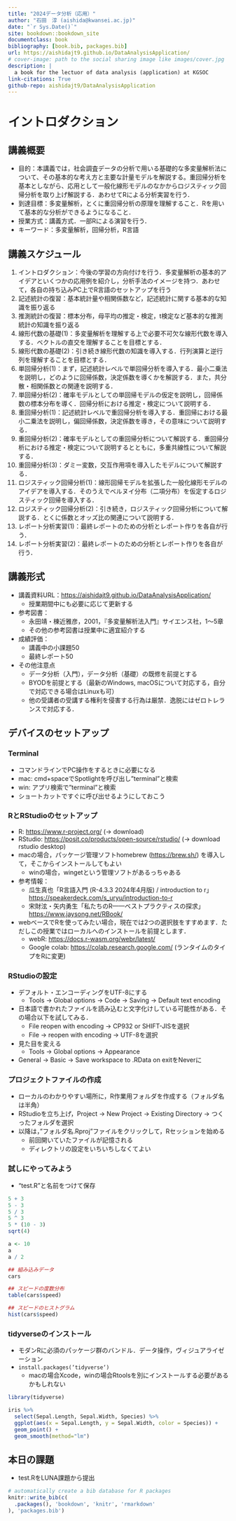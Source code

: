 ```yaml
--- 
title: "2024データ分析（応用）"
author: "石田　淳 (aishida@kwansei.ac.jp)"
date: "`r Sys.Date()`"
site: bookdown::bookdown_site
documentclass: book
bibliography: [book.bib, packages.bib]
url: https://aishidajt9.github.io/DataAnalysisApplication/
# cover-image: path to the social sharing image like images/cover.jpg
description: |
  a book for the lectuor of data analysis (application) at KGSOC
link-citations: True
github-repo: aishidajt9/DataAnalysisApplication
---
```


# イントロダクション

## 講義概要

* 目的：本講義では，社会調査データの分析で用いる基礎的な多変量解析法について、その基本的な考え方と主要な計量モデルを解説する。重回帰分析を基本としながら、応用として一般化線形モデルのなかからロジスティック回帰分析を取り上げ解説する．あわせてRによる分析実習を行う．
* 到達目標：多変量解析，とくに重回帰分析の原理を理解すること．Rを用いて基本的な分析ができるようになること．
* 授業方式：講義方式．一部Rによる演習を行う．
* キーワード：多変量解析，回帰分析，R言語

## 講義スケジュール

1. イントロダクション：今後の学習の方向付けを行う．多変量解析の基本的アイデアといくつかの応用例を紹介し，分析手法のイメージを持つ．あわせて，各自の持ち込みPC上でR言語のセットアップを行う
2. 記述統計の復習：基本統計量や相関係数など，記述統計に関する基本的な知識を振り返る
3. 推測統計の復習：標本分布，母平均の推定・検定，t検定など基本的な推測統計の知識を振り返る
4. 線形代数の基礎(1)：多変量解析を理解する上で必要不可欠な線形代数を導入する．ベクトルの直交を理解することを目標とする．
5. 線形代数の基礎(2)：引き続き線形代数の知識を導入する．行列演算と逆行列を理解することを目標とする．
6. 単回帰分析(1)：まず，記述統計レベルで単回帰分析を導入する．最小二乗法を説明し，どのように回帰係数，決定係数を導くかを解説する．また，共分散・相関係数との関連を説明する．
7. 単回帰分析(2)：確率モデルとしての単回帰モデルの仮定を説明し，回帰係数の標本分布を導く．回帰分析における推定・検定について説明する．
8. 重回帰分析(1)：記述統計レベルで重回帰分析を導入する．重回帰における最小二乗法を説明し，偏回帰係数，決定係数を導き，その意味について説明する．
9. 重回帰分析(2)：確率モデルとしての重回帰分析について解説する．重回帰分析における推定・検定について説明するとともに，多重共線性について解説する．
10. 重回帰分析(3)：ダミー変数，交互作用項を導入したモデルについて解説する．
11. ロジスティック回帰分析(1)：線形回帰モデルを拡張した一般化線形モデルのアイデアを導入する．そのうえでベルヌイ分布（二項分布）を仮定するロジスティック回帰を導入する．
12. ロジスティック回帰分析(2)：引き続き，ロジスティック回帰分析について解説する．とくに係数とオッズ比の関連について説明する．
13. レポート分析実習(1)：最終レポートのための分析とレポート作りを各自が行う．
14. レポート分析実習(2)：最終レポートのための分析とレポート作りを各自が行う．

## 講義形式
* 講義資料URL：<https://aishidajt9.github.io/DataAnalysisApplication/>
  + 授業期間中にも必要に応じて更新する
* 参考図書：
  + 永田靖・棟近雅彦，2001，『多変量解析法入門』サイエンス社，1～5章
  + その他の参考図書は授業中に適宜紹介する
* 成績評価：
  + 講義中の小課題50
  + 最終レポート50
* その他注意点
  + データ分析（入門），データ分析（基礎）の既修を前提とする
  + BYODを前提とする（最新のWindows, macOSについて対応する，自分で対応できる場合はLinuxも可）
  + 他の受講者の受講する権利を侵害する行為は厳禁．逸脱にはゼロトレランスで対応する．

## デバイスのセットアップ

### Terminal

* コマンドラインでPC操作をするときに必要になる
* mac: cmd+spaceでSpotlightを呼び出し”terminal”と検索
* win: アプリ検索で”terminal”と検索
* ショートカットですぐに呼び出せるようにしておこう

### RとRStudioのセットアップ

* R: <https://www.r-project.org/> (-> download)
* RStudio: <https://posit.co/products/open-source/rstudio/> (-> download rstudio desktop)
* macの場合，パッケージ管理ソフトhomebrew (<https://brew.sh/>) を導入して，そこからインストールしてもよい
  + winの場合，wingetという管理ソフトがあるっちゃある
* 参考情報：
  + 瓜生真也「R言語入門 (R-4.3.3 2024年4月版) / introduction to r」<https://speakerdeck.com/s_uryu/introduction-to-r>
  + 宋財泫・矢内勇生「私たちのR——ベストプラクティスの探求」<https://www.jaysong.net/RBook/>
* webベースでRを使ってみたい場合，現在では2つの選択肢をすすめます．ただしこの授業ではローカルへのインストールを前提とします．
  + webR: <https://docs.r-wasm.org/webr/latest/>
  + Google colab: <https://colab.research.google.com/> (ランタイムのタイプをRに変更)

### RStudioの設定

* デフォルト・エンコーディングをUTF-8にする
  + Tools → Global options → Code → Saving → Default text encoding
* 日本語で書かれたファイルを読み込むと文字化けしている可能性がある．その場合以下を試してみる．
  + File  reopen with encoding -> CP932 or SHIFT-JISを選択
  + File -> reopen with encoding -> UTF-8を選択
* 見た目を変える
  + Tools → Global options → Appearance
* General → Basic → Save workspace to .RData on exitをNeverに

### プロジェクトファイルの作成

* ローカルのわかりやすい場所に，R作業用フォルダを作成する（フォルダ名は半角）
* RStudioを立ち上げ，Project → New Project → Existing Directory → つくったフォルダを選択
* 以降は，”フォルダ名.Rproj”ファイルをクリックして，Rセッションを始める
  + 前回開いていたファイルが記憶される
  + ディレクトリの設定をいちいちしなくてよい

### 試しにやってみよう
* "test.R"と名前をつけて保存

``` r
5 + 3
5 - 3
5 / 3
5 ^ 3
5 * (10 - 3)
sqrt(4)

a <- 10
a
a / 2

## 組み込みデータ
cars

## スピードの度数分布
table(cars$speed)

## スピードのヒストグラム
hist(cars$speed)
```

### tidyverseのインストール

* モダンRに必須のパッケージ群のバンドル．データ操作，ヴィジュアライゼーション
* `install.packages(‘tidyverse‘)`
  + macの場合Xcode，winの場合Rtoolsを別にインストールする必要があるかもしれない

``` r
library(tidyverse)

iris %>% 
  select(Sepal.Length, Sepal.Width, Species) %>% 
  ggplot(aes(x = Sepal.Length, y = Sepal.Width, color = Species)) +
  geom_point() +
  geom_smooth(method="lm")
```

## 本日の課題

* test.RをLUNA課題から提出

```r
# automatically create a bib database for R packages
knitr::write_bib(c(
  .packages(), 'bookdown', 'knitr', 'rmarkdown'
), 'packages.bib')
```
